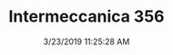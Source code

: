 ---
width: 2000
height: 1333
title: Intermeccanica 356
description: Chrome wheel on an Intermeccanica 356.
date: 3/23/2019 11:25:28 AM
cameraMake: Sony
cameraModel: ILCE-7M3
lens: FE 35mm F2.8 ZA
settingsfStop: f/2.8
settingsISO: ISO 640
settingsShutter: 1/100
settingsFocalLength: 35 mm
---